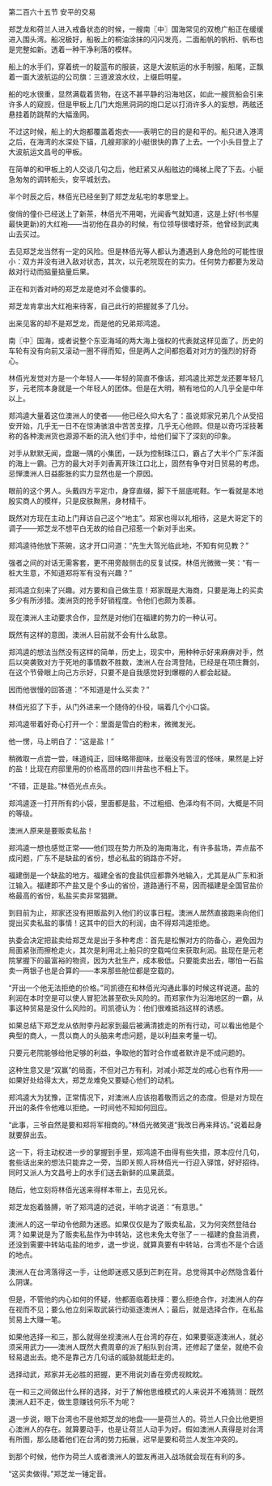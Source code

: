 

第二百六十五节 安平的交易

郑芝龙和荷兰人进入戒备状态的时候，一艘南〖中〗国海常见的双桅广船正在缓缓进入围头湾。船况极好，船板上的桐油涂抹的闪闪发亮，二面船帆的帆桁、帆布也是完整如新。透着一种干净利落的模样。

船上的水手们，穿着统一的靛蓝布的服装，这是大波航运的水手制服，船尾，正飘着一面大波航运的公司旗：三道波浪水纹，上缀启明星。

船的吃水很重，显然满载着货物，在这不甚平静的沿海地区，如此一艘货船会引来许多人的窥觊，但是甲板上几门大炮黑洞洞的炮口足以打消许多人的妄想，两舷还悬挂着防跳帮的大幅渔网。

不过这时候，船上的大炮都覆盖着炮衣――表明它的目的是和平的。船只进入港湾之后，在海湾的水深处下锚，几艘郑家的小艇很快的靠了上去。一个小头目登上了大波航运文昌号的甲板。

在简单的和甲板上的人交谈几句之后，他赶紧又从船舷边的绳梯上爬了下去。小艇急匆匆的调转船头，安平城划去。

半个时辰之后，林佰光已经坐到了郑芝龙私宅的孝思堂上。

俊俏的僮仆已经送上了新茶，林佰光不用喝，光闻香气就知道，这是上好(书书屋最快更新)的大红袍――当初他在县办的时候，有位领导很嗜好茶，他曾经到武夷山去买过。

去见郑芝龙当然有一定的风险。但是林佰光等人都认为遭遇到人身危险的可能性很小：双方并没有进入敌对状态，其次，以元老院现在的实力。任何势力都要为发动敌对行动而掂量掂量后果。

正在和刘香对峙的郑芝龙是绝对不会傻事的。

郑芝龙肯拿出大红袍来待客，自己此行的把握就多了几分。

出来见客的却不是郑芝龙，而是他的兄弟郑鸿逵。

南〖中〗国海，或者说整个东亚海域的两大海上强权的代表就这样见面了。历史的车轮有没有向前又滚动一圈不得而知，但是两人之间都抱着对对方的强烈的好奇心。

林佰光发觉对方是一个年轻人――年轻的简直不像话，郑鸿逵比郑芝龙还要年轻几岁，元老院本身就是一个年轻人的团体。但是在大明，稍有地位的人几乎全是中年以上。

郑鸿逵大量着这位澳洲人的使者――他已经久仰大名了：虽说郑家兄弟几个从受招安开始，几乎无一日不在惊涛骇浪中苦苦支撑，几乎无心他顾。但是以奇巧淫技著称的各种澳洲货也源源不断的流入他们手中，给他们留下了深刻的印象。

对手从默默无闻，盘踞一隅的小集团，一跃为控制珠江口，霸占了大半个广东洋面的海上一霸。己方的最大对手刘香离开珠江口北上，固然有争夺对日贸易的考虑。忌惮澳洲人日益膨胀的实力显然也是一个原因。

眼前的这个男人。头戴四方平定巾，身穿直缀，脚下千层底呢鞋。乍一看就是本地殷实商人的模样，只是皮肤黝黑，身材精干。

既然对方现在主动上门拜访自己这个“地主”。郑家也得以礼相待，这是大哥定下的调子――郑芝龙不想平白无故的给自己招惹一个新对手出来。

郑鸿逵待他放下茶碗，这才开口问道：“先生大驾光临此地，不知有何见教？”

强者之间的对话无需客套，更不用旁敲侧击的反复试探。林佰光微微一笑：“有一桩大生意，不知道郑将军有没有兴趣？”

郑鸿逵立刻来了兴趣。对方要和自己做生意！郑家既是大海商，只要是海上的买卖多少有所涉猎。澳洲货的抢手好销程度。令他们也颇为羡慕。

现在澳洲人主动要求合作，显然是对他们在福建的势力的一种认可。

既然有这样的意图，澳洲人目前就不会有什么敌意。

郑鸿逵的想法当然没有这样的简单，历史上，现实中，用种种示好来麻痹对手，然后以突袭致对方于死地的事情数不胜数，澳洲人在台湾登陆，已经是在项庄舞剑，在这个节骨眼上向己方示好，只要不是自我感觉好到爆棚的人都会起疑。

因而他很慢的回答道：“不知道是什么买卖？”

林佰光招了下手，从门外进来一个随侍的仆役，端着几个小口袋。

郑鸿逵带着好奇心打开一个：里面是雪白的粉末，微微发光。

他一愣，马上明白了：“这是盐！”

稍微取一点尝一尝，味道纯正，回味略带甜味，丝毫没有苦涩的怪味，果然是上好的盐！比现在府邸里用的价格高昂的四川井盐也不相上下。

“不错，正是盐。”林佰光点点头。

郑鸿逵逐一打开所有的小袋，里面都是盐，不过粗细、色泽均有不同，大概是不同的等级。

澳洲人原来是要贩卖私盐！

郑鸿逵一想也感觉正常――他们现在势力所及的海南海北，有许多盐场，弄点盐不成问题，广东不是缺盐的省份，想必私盐的销路亦不好。

福建倒是一个缺盐的地方。福建全省的食盐供应都靠外地输入，尤其是从广东和浙江输入。福建即不产盐又是个多山的省份，道路通行不易，因而福建是全国官盐价格最高的省份，私盐买卖非常猖獗。

到目前为止，郑家还没有把贩盐列入他们的议事日程。澳洲人居然直接跑来向他们提出买卖私盐的事情！这其中的巨大的利润，由不得郑鸿逵拒绝。

执委会决定把盐卖给郑芝龙是出于多种考虑：首先是松懈对方的防备心，避免因为局面紧张而擦枪走火，其次是利用北上船只的空载吨位来获取利润。盐现在是元老院掌握下的最富裕的物资，因为大批生产，成本极低。只要能卖出去，哪怕一石盐卖一两银子也是合算的――本来那些舱位都是空载的。

“开出一个他无法拒绝的价格。”司凯德在和林佰光沟通此事的时候这样说道。盐的利润在本时空是可以使人冒犯法甚至砍头风险的。而郑家作为沿海地区的一霸，从事这种贸易是没什么风险的。司凯德认为：他们很难抵挡这样的诱惑。

如果总结下郑芝龙从依附李丹起家到最后被满清掳走的所有行动，可以看出他是个典型的商人，一贯以商人的头脑来考虑问题，是以利益来考量一切。

只要元老院能够给他足够的利益，争取他的暂时合作或者默许是不成问题的。

这种生意又是“双赢”的局面，不但对己方有利，对减小郑芝龙的戒心也有作用――如果好处给得太大，郑芝龙难免又要疑心他们的动机。

郑鸿逵大为犹豫，正常情况下，对澳洲人应该抱着敬而远之的态度。但是对方现在开出的条件令他难以拒绝。一时间他不知如何回应。

“此事，三爷自然是要和郑将军相商的。”林佰光微笑道“我改日再来拜访。”说着起身就要辞出去。

这一下，将主动权进一步的掌握到手里，郑鸿逵不由得有些失措，原本应付几句，套些话出来的想法只能弃之一旁，当即关照人将林佰光一行迎入驿馆，好好招待。同时又派人为文昌号上的水手们送去新鲜的瓜果蔬菜。

随后，他立刻将林佰光送来得样本带上，去见兄长。

郑芝龙抱着胳膊，听了郑鸿逵的述说，半响才说道：“有意思。”

澳洲人的这一举动令他颇为迷惑。如果仅仅是为了贩卖私盐，又为何突然登陆台湾？如果说是为了贩卖私盐作为中转站，这也未免太夸张了－－福建的食盐消费，还没到需要中转站屯盐的地步，退一步说，就算真要有中转站，台湾也不是个合适的地点。

澳洲人在台湾落得这一手，让他即迷惑又感到芒刺在背。总觉得其中必然隐含着什么阴谋。

但是，不管他的内心如何的怀疑，他都面临着抉择：要么拒绝合作，对澳洲人的存在视而不见；要么他立刻采取武装行动驱逐澳洲人；最后，就是选择合作，在私盐贸易上大赚一笔。

如果他选择一和三，那么就得坐视澳洲人在台湾的存在，如果要驱逐澳洲人，就必须采用武力――澳洲人既然大费周章的派了船队到台湾，还修起了堡垒，就绝不会轻易退出去。绝不是靠己方几句话的威胁就能赶走的。

选择动武，郑家并无必胜的把握，更不用说刘香在旁虎视眈眈。

在一和三之间做出什么样的选择，对于了解他思维模式的人来说并不难猜测：既然澳洲人赶不走，做生意赚钱何乐不为呢？

退一步说，眼下台湾也不是他郑芝龙的地盘――是荷兰人的。荷兰人只会比他更担心澳洲人的存在。就算要动手，也是让荷兰人动手为好。假如澳洲人真得是对台湾有所图，那么随着他们在台湾的势力拓展，迟早是要和荷兰人发生冲突的。

到那个时候，他作为荷兰人或者澳洲人的盟友再进入战场就会现在有利的多。

“这买卖做得。”郑芝龙一锤定音。

